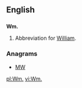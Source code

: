 ==English==

==={{abbreviation-old|en}}===
'''Wm.'''
# Abbreviation for [[William]].

===Anagrams===
* [[MW#English|MW]]

[[pl:Wm.]]
[[vi:Wm.]]